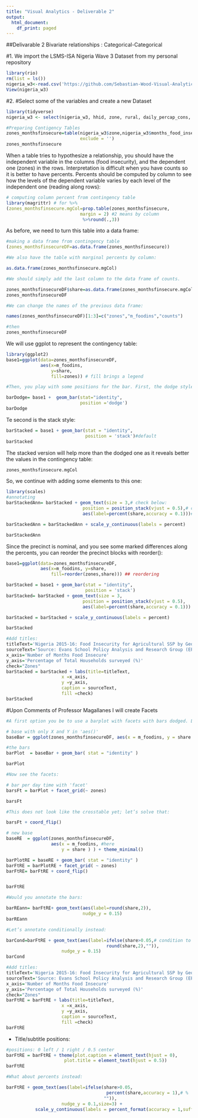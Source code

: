```yaml
---
title: "Visual Analytics - Deliverable 2"
output:
  html_document:
    df_print: paged
---
```


##Delivarable 2 Bivariate relationships : Categorical-Categorical

#1. We import the LSMS-ISA Nigeria Wave 3 Dataset from my personal repository
```r
library(rio)
rm(list = ls())
nigeria_w3<-read.csv('https://github.com/Sebastian-Wood-Visual-Analytics/deliverable1/raw/main/NGA_W3_EPAR.csv')
View(nigeria_w3)
```

#2. #Select some of the variables and create a new Dataset
```r

library(tidyverse)
nigeria_w3 <- select(nigeria_w3, hhid, zone, rural, daily_percap_cons, months_food_insec)
```

```r
#Preparing Contigency Tables
zones_monthsfinsecure=table(nigeria_w3$zone,nigeria_w3$months_food_insec,
                            exclude = '')
zones_monthsfinsecure


```

When a table tries to hypothesize a relationship, you should have the independent variable in the columns (food insecurity), and the dependent one (zones) in the rows. Interpretation is difficult when you have counts so it is better to have percents. Percents should be computed by column to see how the levels of the dependent variable varies by each level of the independent one (reading along rows):

```r
# computing column percent from contingency table
library(magrittr) # for %>%
(zones_monthsfinsecure.mgCol=prop.table(zones_monthsfinsecure,
                            margin = 2) #2 means by column
                             %>%round(.,3))
```
 As before, we need to turn this table into a data frame:
```r
#making a data frame from contingency table
(zones_monthsfinsecureDF=as.data.frame(zones_monthsfinsecure))

#We also have the table with marginal percents by column:

as.data.frame(zones_monthsfinsecure.mgCol)

#We should simply add the last column to the data frame of counts.

zones_monthsfinsecureDF$share=as.data.frame(zones_monthsfinsecure.mgCol)[,3]
zones_monthsfinsecureDF

#We can change the names of the previous data frame:

names(zones_monthsfinsecureDF)[1:3]=c("zones","m_foodins","counts")

#then
zones_monthsfinsecureDF
```

We will use ggplot to represent the contingency table:
```r

library(ggplot2)
base1=ggplot(data=zones_monthsfinsecureDF, 
             aes(x=m_foodins,
                 y=share,
                 fill=zones)) # fill brings a legend
```

```r
#Then, you play with some positions for the bar. First, the dodge style:

barDodge= base1 +  geom_bar(stat="identity",
                            position ='dodge') 
barDodge 
```

Te second is the stack style:
```r
barStacked = base1 + geom_bar(stat = "identity",
                              position = 'stack')#default
barStacked 

```

The stacked version will help more than the dodged one as it reveals better the values in the contingency table:
```r
zones_monthsfinsecure.mgCol
```

So, we continue with adding some elements to this one:
```r
library(scales)
#annotating
barStackedAnn= barStacked + geom_text(size = 3,# check below:
                             position = position_stack(vjust = 0.5),# center
                             aes(label=percent(share,accuracy = 0.1)))# percent format

barStackedAnn = barStackedAnn + scale_y_continuous(labels = percent)

barStackedAnn
```


Since the precinct is nominal, and you see some marked differences along the percents, you can reorder the precinct blocks with reorder():
```r
base1=ggplot(data=zones_monthsfinsecureDF, 
             aes(x=m_foodins, y=share,
                 fill=reorder(zones,share))) ## reordering

barStacked = base1 + geom_bar(stat = "identity",
                              position = 'stack')
barStacked= barStacked + geom_text(size = 3,
                             position = position_stack(vjust = 0.5),
                             aes(label=percent(share,accuracy = 0.1)))

barStacked = barStacked + scale_y_continuous(labels = percent)

barStacked
```

```r
#Add titles:
titleText='Nigeria 2015-16: Food Insecurity for Agricultural SSP by Geographic Zones'
sourceText='Source: Evans School Policy Analysis and Research Group (EPAR).'
x_axis='Number of Months Food Insecure'
y_axis='Percentage of Total Households surveyed (%)'
check="Zones"
barStacked = barStacked + labs(title=titleText,
                     x =x_axis,
                     y =y_axis,
                     caption = sourceText,
                     fill =check) 
barStacked
```

#Upon Comments of Professor Magallanes I will create Facets
```r
#A first option you be to use a barplot with facets with bars dodged. Let’a make the first attempt.

# base with only X and Y in 'aes()'
baseBar = ggplot(zones_monthsfinsecureDF, aes(x = m_foodins, y = share ) ) 

#the bars
barPlot  = baseBar + geom_bar( stat = "identity" ) 

barPlot
```

```r
#Now see the facets:

# bar per day time with 'facet'
barsFt = barPlot + facet_grid(~ zones) 

barsFt
```

```r
#This does not look like the crosstable yet; let’s solve that:

barsFt + coord_flip()
```

```r
# new base
baseRE  = ggplot(zones_monthsfinsecureDF, 
                 aes(x = m_foodins, #here
                     y = share ) ) + theme_minimal()

barPlotRE = baseRE + geom_bar( stat = "identity" ) 
barFtRE = barPlotRE + facet_grid( ~ zones) 
barFtRE= barFtRE + coord_flip() 


barFtRE
```

```r
#Would you annotate the bars:

barREann= barFtRE+ geom_text(aes(label=round(share,2)),
                             nudge_y = 0.15)
barREann

#Let’s annotate conditionally instead:

barCond=barFtRE + geom_text(aes(label=ifelse(share>0.05,# condition to annotate
                                      round(share,2),"")),
                     nudge_y = 0.15)
barCond
```

```r
#Add titles:
titleText='Nigeria 2015-16: Food Insecurity for Agricultural SSP by Geographic Zones'
sourceText='Source: Evans School Policy Analysis and Research Group (EPAR).'
x_axis='Number of Months Food Insecure'
y_axis='Percentage of Total Households surveyed (%)'
check="Zones"
barFtRE = barFtRE + labs(title=titleText,
                     x =x_axis,
                     y =y_axis,
                     caption = sourceText,
                     fill =check) 
barFtRE
```

* Title/subtitle positions:
```r
#positions: 0 left / 1 right / 0.5 center
barFtRE = barFtRE + theme(plot.caption = element_text(hjust = 0), 
                      plot.title = element_text(hjust = 0.5))
barFtRE
```

```r
#What about percents instead:

barFtRE + geom_text(aes(label=ifelse(share>0.05,
                                      percent(share,accuracy = 1),# %
                                     "")),
                     nudge_y = 0.1,size=3) + 
           scale_y_continuous(labels = percent_format(accuracy = 1,suffix="")) #%
```



